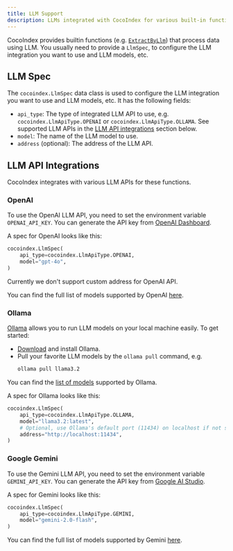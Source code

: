 ```yaml
---
title: LLM Support
description: LLMs integrated with CocoIndex for various built-in functions
---
```



CocoIndex provides builtin functions (e.g. [`ExtractByLlm`](/docs/ops/functions#extractbyllm)) that process data using LLM.
You usually need to provide a `LlmSpec`, to configure the LLM integration you want to use and LLM models, etc.


## LLM Spec

The `cocoindex.LlmSpec` data class is used to configure the LLM integration you want to use and LLM models, etc.
It has the following fields:

*   `api_type`: The type of integrated LLM API to use, e.g. `cocoindex.LlmApiType.OPENAI` or `cocoindex.LlmApiType.OLLAMA`.
    See supported LLM APIs in the [LLM API integrations](#llm-api-integrations) section below.
*   `model`: The name of the LLM model to use.
*   `address` (optional): The address of the LLM API.


## LLM API Integrations

CocoIndex integrates with various LLM APIs for these functions.

### OpenAI

To use the OpenAI LLM API, you need to set the environment variable `OPENAI_API_KEY`.
You can generate the API key from [OpenAI Dashboard](https://platform.openai.com/api-keys).

A spec for OpenAI looks like this:

<Tabs>
<TabItem value="python" label="Python" default>

```python
cocoindex.LlmSpec(
    api_type=cocoindex.LlmApiType.OPENAI,
    model="gpt-4o",
)
```

Currently we don't support custom address for OpenAI API.

You can find the full list of models supported by OpenAI [here](https://platform.openai.com/docs/models).

</TabItem>
</Tabs>

### Ollama

[Ollama](https://ollama.com/) allows you to run LLM models on your local machine easily. To get started:

*   [Download](https://ollama.com/download) and install Ollama.
*   Pull your favorite LLM models by the `ollama pull` command, e.g.
    ```bash
    ollama pull llama3.2
    ```
You can find the [list of models](https://ollama.com/library) supported by Ollama.

A spec for Ollama looks like this:

<Tabs>
<TabItem value="python" label="Python" default>

```python
cocoindex.LlmSpec(
    api_type=cocoindex.LlmApiType.OLLAMA,
    model="llama3.2:latest",
    # Optional, use Ollama's default port (11434) on localhost if not specified
    address="http://localhost:11434",
)
```

</TabItem>
</Tabs>

### Google Gemini

To use the Gemini LLM API, you need to set the environment variable `GEMINI_API_KEY`.
You can generate the API key from [Google AI Studio](https://aistudio.google.com/apikey).

A spec for Gemini looks like this:

<Tabs>
<TabItem value="python" label="Python" default>

```python
cocoindex.LlmSpec(
    api_type=cocoindex.LlmApiType.GEMINI,
    model="gemini-2.0-flash",
)
```

</TabItem>
</Tabs>

You can find the full list of models supported by Gemini [here](https://ai.google.dev/gemini-api/docs/models).